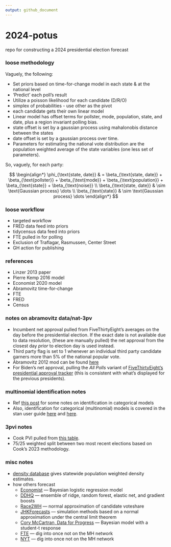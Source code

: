 ```yaml
---
output: github_document
---
```


# 2024-potus
repo for constructing a 2024 presidential election forecast

### loose methodology

Vaguely, the following:

* Set priors based on time-for-change model in each state & at the national level
* 'Predict' each poll's result
* Utilize a poisson likelihood for each candidate (D/R/O)
* simplex of probabilities - use other as the pivot
* each candidate gets their own linear model
* Linear model has offset terms for pollster, mode, population, state, and date, plus a region invariant polling bias.
* state offset is set by a gaussian process using mahalonobis distance between the states
* date offset is set by a gaussian process over time.
* Parameters for estimating the national vote distribution are the population weighted average of the state variables (one less set of parameters).

So, vaguely, for each party:

$$
\begin{align*}
\phi_{\text{state, date}} & = \beta_{\text{state, date}} + \beta_{\text{pollster}} + \beta_{\text{mode}} + \beta_{\text{population}} + \beta_{\text{state}} + \beta_{\text{noise}} \\
\beta_{\text{state, date}} & \sim \text{Gaussian process} \dots \\
\beta_{\text{state}} & \sim \text{Gaussian process} \dots
\end{align*}
$$

### loose workflow

* targeted workflow
* FRED data feed into priors
* tidycensus data feed into priors
* FTE pulled in for polling
* Exclusion of Traflagar, Rasmussen, Center Street 
* GH action for publishing

### references

* Linzer 2013 paper
* Pierre Kemp 2016 model
* Economist 2020 model
* Abramovitz time-for-change
* FTE
* FRED
* Census

### notes on abramovitz data/nat-3pv

* Incumbent net approval pulled from FiveThirtyEight's averages on the day before the presidential election. If the exact date is not available due to data resolution, (these are manually pulled) the net approval from the closest day *prior* to election day is used instead.
* Third party flag is set to 1 whenever an individual third party candidate garners more than 5% of the national popular vote.
* Abramovitz 2012 mod can be found [here](https://www.washingtonpost.com/blogs/ezra-klein/files/2012/08/abramowitz.pdf)
* For Biden's net approval, pulling the *All Polls* variant of [FiveThirtyEight's presidential approval tracker](https://projects.fivethirtyeight.com/biden-approval-rating/?cid=rrpromo) (this is consistent with what's displayed for the previous presidents).

### multinomial identification notes 

* Ref [this post](https://eleafeit.com/posts/2021-05-23-parameterization-of-multinomial-logit-models-in-stan/) for some notes on identification in categorical models
* Also, identification for categorical (multinomial) models is covered in the stan user guide [here](https://mc-stan.org/docs/stan-users-guide/multi-logit.html) and [here](https://mc-stan.org/docs/stan-users-guide/parameterizing-centered-vectors.html). 

### 3pvi notes

* Cook PVI pulled from [this table](https://www.cookpolitical.com/cook-pvi/2022-partisan-voting-index/state-map-and-list).
* 75/25 weighted split between two most recent elections based on Cook's 2023 methodology.

### misc notes

* [density database](https://densitydb.github.io/) gives statewide population weighted density estimates.
* how others forecast
  * [Economist](https://github.com/TheEconomist/us-potus-model/tree/master) --- Bayesian logistic regression model
  * [DDHQ](https://forecast.decisiondeskhq.com/methodology) --- ensemble of ridge, random forest, elastic net, and gradient boosts
  * [Race2WH](https://twitter.com/loganr2wh/status/1575673680364859392) --- normal approximation of candidate voteshare
  * [JHKForecasts](https://projects.jhkforecasts.com/presidential-forecast/forecast_methodology) --- simulation methods based on a normal approximation under the central limit theorem
  * [Cory McCartran, Data for Progress](https://github.com/CoryMcCartan/midterms-22) --- Bayesian model with a student-t response
  * [FTE](https://fivethirtyeight.com/features/how-fivethirtyeights-2020-presidential-forecast-works-and-whats-different-because-of-covid-19/) --- dig into once not on the MH network
  * [NYT](https://www.nytimes.com/interactive/2016/upshot/presidential-polls-forecast.html) --- dig into once not on the MH network
